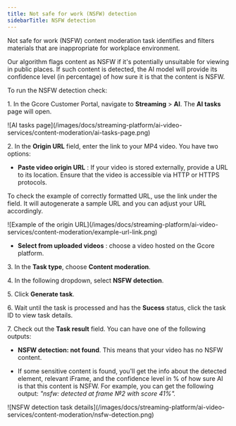 ---
title: Not safe for work (NSFW) detection
sidebarTitle: NSFW detection
---

Not safe for work (NSFW) content moderation task identifies and filters materials that are inappropriate for workplace environment. 

Our algorithm flags content as NSFW if it's potentially unsuitable for viewing in public places. If such content is detected, the AI model will provide its confidence level (in percentage) of how sure it is that the content is NSFW. 

To run the NSFW detection check: 

1\. In the Gcore Customer Portal, navigate to **Streaming** > **AI**. The **AI tasks** page will open.


<Frame>![AI tasks page](/images/docs/streaming-platform/ai-video-services/content-moderation/ai-tasks-page.png)</Frame>



2\. In the **Origin URL** field, enter the link to your MP4 video. You have two options: 

  * **Paste video origin URL** : If your video is stored externally, provide a URL to its location. Ensure that the video is accessible via HTTP or HTTPS protocols. 

To check the example of correctly formatted URL, use the link under the field. It will autogenerate a sample URL and you can adjust your URL accordingly. 


<Frame>![Example of the origin URL](/images/docs/streaming-platform/ai-video-services/content-moderation/example-url-link.png)</Frame>


  * **Select from uploaded videos** : choose a video hosted on the Gcore platform.




3\. In the **Task type**, choose **Content moderation**. 

4\. In the following dropdown, select **NSFW detection**. 

5\. Click **Generate task**.

6\. Wait until the task is processed and has the **Sucess** status, click the task ID to view task details. 

7\. Check out the **Task result** field. You can have one of the following outputs: 

  * **NSFW detection: not found**. This means that your video has no NSFW content. 

  * If some sensitive content is found, you'll get the info about the detected element, relevant iFrame, and the confidence level in % of how sure AI is that this content is NSFW. For example, you can get the following output: _"nsfw: detected at frame №2 with score 41%"._



<Frame>![NSFW detection task details](/images/docs/streaming-platform/ai-video-services/content-moderation/nsfw-detection.png)</Frame>